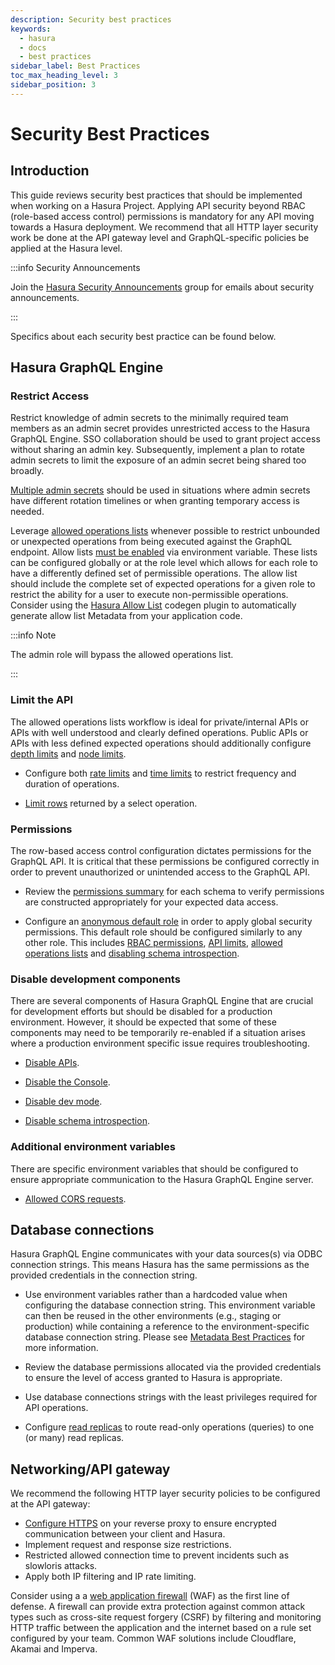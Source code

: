 ```yaml
---
description: Security best practices
keywords:
  - hasura
  - docs
  - best practices
sidebar_label: Best Practices
toc_max_heading_level: 3
sidebar_position: 3
---
```



# Security Best Practices

## Introduction

This guide reviews security best practices that should be implemented when working on a Hasura Project. Applying API
security beyond RBAC (role-based access control) permissions is mandatory for any API moving towards a Hasura
deployment. We recommend that all HTTP layer security work be done at the API gateway level and GraphQL-specific
policies be applied at the Hasura level.

:::info Security Announcements

Join the [Hasura Security Announcements](https://groups.google.com/forum/#!forum/hasura-security-announce) group for
emails about security announcements.

:::

<Thumbnail
  src="/img/guides/best-practices-security-apihasura-diagram.png"
  alt="Hasura/API security architecture"
  width="900px"
  className="no-shadow"
/>

Specifics about each security best practice can be found below.

## Hasura GraphQL Engine

### Restrict Access

Restrict knowledge of admin secrets to the minimally required team members as an admin secret provides unrestricted
access to the Hasura GraphQL Engine. SSO collaboration should be used to grant project access without sharing an admin
key. Subsequently, implement a plan to rotate admin secrets to limit the exposure of an admin secret being shared too
broadly.

[Multiple admin secrets](/auth/authentication/multiple-admin-secrets.mdx) should be used in situations where admin
secrets have different rotation timelines or when granting temporary access is needed.

Leverage [allowed operations lists](https://www.graphql-code-generator.com/plugins/other/hasura-allow-list) whenever
possible to restrict unbounded or unexpected operations from being executed against the GraphQL endpoint. Allow lists
[must be enabled](/security/allow-list.mdx#enable-allow-list) via environment variable. These lists can be configured
globally or at the role level which allows for each role to have a differently defined set of permissible operations.
The allow list should include the complete set of expected operations for a given role to restrict the ability for a
user to execute non-permissible operations. Consider using the
[Hasura Allow List](https://www.graphql-code-generator.com/plugins/other/hasura-allow-list) codegen plugin to
automatically generate allow list Metadata from your application code.

:::info Note

The admin role will bypass the allowed operations list.

:::

### Limit the API

The allowed operations lists workflow is ideal for private/internal APIs or APIs with well understood and clearly
defined operations. Public APIs or APIs with less defined expected operations should additionally configure
[depth limits](/security/api-limits.mdx#depth-limits) and [node limits](/security/api-limits.mdx#node-limits).

- Configure both [rate limits](/security/api-limits.mdx#rate-limits) and
  [time limits](/security/api-limits.mdx#time-limits) to restrict frequency and duration of operations.

- [Limit rows](/auth/authorization/permissions/row-fetch-limit.mdx) returned by a select operation.

### Permissions

The row-based access control configuration dictates permissions for the GraphQL API. It is critical that these
permissions be configured correctly in order to prevent unauthorized or unintended access to the GraphQL API.

- Review the [permissions summary](/deployment/production-checklist.mdx#review-the-summary) for each schema to verify
  permissions are constructed appropriately for your expected data access.

- Configure an
  [anonymous default role](/auth/authorization/permissions/common-roles-auth-examples.mdx#unauthorized-users-example) in
  order to apply global security permissions. This default role should be configured similarly to any other role. This
  includes [RBAC permissions](/auth/authorization/quickstart.mdx), [API limits](/security/api-limits.mdx),
  [allowed operations lists](https://www.graphql-code-generator.com/plugins/other/hasura-allow-list) and
  [disabling schema introspection](/security/disable-graphql-introspection.mdx).

### Disable development components

There are several components of Hasura GraphQL Engine that are crucial for development efforts but should be disabled
for a production environment. However, it should be expected that some of these components may need to be temporarily
re-enabled if a situation arises where a production environment specific issue requires troubleshooting.

- [Disable APIs](/deployment/production-checklist.mdx#disable-apis).

- [Disable the Console](/deployment/production-checklist.mdx#disable-console).

- [Disable dev mode](/deployment/production-checklist.mdx#disable-dev-mode).

- [Disable schema introspection](/security/disable-graphql-introspection.mdx).

### Additional environment variables

There are specific environment variables that should be configured to ensure appropriate communication to the Hasura
GraphQL Engine server.

- [Allowed CORS requests](/deployment/graphql-engine-flags/config-examples.mdx#configure-cors).

## Database connections

Hasura GraphQL Engine communicates with your data sources(s) via ODBC connection strings. This means Hasura has the same
permissions as the provided credentials in the connection string.

- Use environment variables rather than a hardcoded value when configuring the database connection string. This
  environment variable can then be reused in the other environments (e.g., staging or production) while containing a
  reference to the environment-specific database connection string. Please see
  [Metadata Best Practices](/migrations-metadata-seeds/metadata-best-practices.mdx) for more information.

- Review the database permissions allocated via the provided credentials to ensure the level of access granted to Hasura
  is appropriate.

- Use database connections strings with the least privileges required for API operations.

- Configure [read replicas](/databases/database-config/read-replicas.mdx) to route read-only operations (queries) to one
  (or many) read replicas.

## Networking/API gateway

We recommend the following HTTP layer security policies to be configured at the API gateway:

- [Configure HTTPS](/deployment/serve-behind-proxy.mdx) on your reverse proxy to ensure encrypted communication between
  your client and Hasura.
- Implement request and response size restrictions.
- Restricted allowed connection time to prevent incidents such as slowloris attacks.
- Apply both IP filtering and IP rate limiting.

Consider using a a
[web application firewall](https://www.cloudflare.com/learning/ddos/glossary/web-application-firewall-waf/) (WAF) as the
first line of defense. A firewall can provide extra protection against common attack types such as cross-site request
forgery (CSRF) by filtering and monitoring HTTP traffic between the application and the internet based on a rule set
configured by your team. Common WAF solutions include Cloudflare, Akamai and Imperva.
